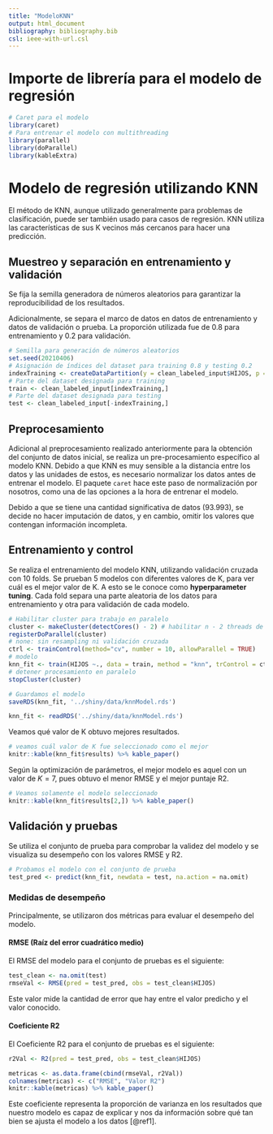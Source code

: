 ---
title: "ModeloKNN"
output: html_document
bibliography: bibliography.bib
csl: ieee-with-url.csl
---
# Importe de librería para el modelo de regresión
```{r, warning=FALSE, message=FALSE}
# Caret para el modelo
library(caret)
# Para entrenar el modelo con multithreading
library(parallel)
library(doParallel)
library(kableExtra)
```
# Modelo de regresión utilizando KNN

El método de KNN, aunque utilizado generalmente para problemas de clasificación, puede ser también usado para casos de regresión. KNN utiliza las características de sus K vecinos más cercanos para hacer una predicción.

## Muestreo y separación en entrenamiento y validación

Se fija la semilla generadora de números aleatorios para garantizar la reproducibilidad de los resultados.

Adicionalmente, se separa el marco de datos en datos de entrenamiento y datos de validación o prueba. La proporción utilizada fue de $0.8$ para entrenamiento y $0.2$ para validación.

```{r}
# Semilla para generación de números aleatorios
set.seed(20210406)
# Asignación de índices del dataset para training 0.8 y testing 0.2 
indexTraining <- createDataPartition(y = clean_labeled_input$HIJOS, p = 0.8, list = FALSE)
# Parte del dataset designada para training
train <- clean_labeled_input[indexTraining,]
# Parte del dataset designada para testing
test <- clean_labeled_input[-indexTraining,]
```

## Preprocesamiento

Adicional al preprocesamiento realizado anteriormente para la obtención del conjunto de datos inicial, se realiza un pre-procesamiento específico al modelo KNN. Debido a que KNN es muy sensible a la distancia entre los datos y las unidades de estos, es necesario normalizar los datos antes de entrenar el modelo. El paquete `caret` hace este paso de normalización por nosotros, como una de las opciones a la hora de entrenar el modelo.

Debido a que se tiene una cantidad significativa de datos $(93.993)$, se decide no hacer imputación de datos, y en cambio, omitir los valores que contengan información incompleta.

## Entrenamiento y control

Se realiza el entrenamiento del modelo KNN, utilizando validación cruzada con 10 folds. Se prueban 5 modelos con diferentes valores de K, para ver cuál es el mejor valor de K. A esto se le conoce como **hyperparameter tuning**. Cada fold separa una parte aleatoria de los datos para entrenamiento y otra para validación de cada modelo.
```{r, message=FALSE, warning=FALSE, echo=FALSE, eval=FALSE}
# Habilitar cluster para trabajo en paralelo
cluster <- makeCluster(detectCores() - 2) # habilitar n - 2 threads de la cpu
registerDoParallel(cluster)
# none: sin resampling ni validación cruzada
ctrl <- trainControl(method="cv", number = 10, allowParallel = TRUE)
# modelo
knn_fit <- train(HIJOS ~., data = train, method = "knn", trControl = ctrl, preProcess = c("center","scale"), tuneLength = 5, na.action = na.omit)
# detener procesamiento en paralelo
stopCluster(cluster)
```
```{r, eval=FALSE}
# Guardamos el modelo
saveRDS(knn_fit, '../shiny/data/knnModel.rds')
```

```{r, message=FALSE, warning=FALSE, echo=FALSE}
knn_fit <- readRDS('../shiny/data/knnModel.rds')
```


Veamos qué valor de K obtuvo mejores resultados.

```{r}
# veamos cuál valor de K fue seleccionado como el mejor
knitr::kable(knn_fit$results) %>% kable_paper()
```

Según la optimización de parámetros, el mejor modelo es aquel con un valor de $K = 7$, pues obtuvo el menor RMSE y el mejor puntaje R2.

```{r}
# Veamos solamente el modelo seleccionado
knitr::kable(knn_fit$results[2,]) %>% kable_paper()
```
## Validación y pruebas

Se utiliza el conjunto de prueba para comprobar la validez del modelo y se visualiza su desempeño con los valores RMSE y R2.
```{r}
# Probamos el modelo con el conjunto de prueba
test_pred <- predict(knn_fit, newdata = test, na.action = na.omit)
```
### Medidas de desempeño

Principalmente, se utilizaron dos métricas para evaluar el desempeño del modelo.

#### RMSE (Raíz del error cuadrático medio)

El RMSE del modelo para el conjunto de pruebas es el siguiente:
```{r}
test_clean <- na.omit(test)
rmseVal <- RMSE(pred = test_pred, obs = test_clean$HIJOS)
```
Este valor mide la cantidad de error que hay entre el valor predicho y el valor conocido.

#### Coeficiente R2

El Coeficiente R2 para el conjunto de pruebas es el siguiente:
```{r}
r2Val <- R2(pred = test_pred, obs = test_clean$HIJOS)
```

```{r}
metricas <- as.data.frame(cbind(rmseVal, r2Val))
colnames(metricas) <- c("RMSE", "Valor R2")
knitr::kable(metricas) %>% kable_paper()
```

Este coeficiente representa la proporción de varianza en los resultados que nuestro modelo es capaz de explicar y nos da información sobre qué tan bien se ajusta el modelo a los datos [@ref1].